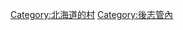 {{Commonscat|Shimamaki, Hokkaido}}
{{Catmore}}

{{DEFAULTSORT:Shimamaki}}
[[Category:北海道的村|Category:北海道的村]]
[[Category:後志管內|Category:後志管內]]